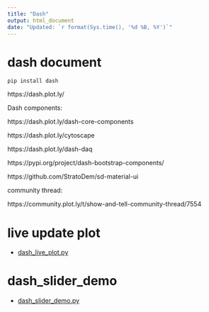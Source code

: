---
title: "Dash"
output: html_document
date: "Updated: `r format(Sys.time(), '%d %B, %Y')`"
---

# dash document


```
pip install dash
```

https://dash.plot.ly/ 

Dash components:

https://dash.plot.ly/dash-core-components

https://dash.plot.ly/cytoscape

https://dash.plot.ly/dash-daq

https://pypi.org/project/dash-bootstrap-components/

https://github.com/StratoDem/sd-material-ui

community thread:

https://community.plot.ly/t/show-and-tell-community-thread/7554

# live update plot

 * <a href="python_code/dash_live_plot.py">dash_live_plot.py</a>

# dash_slider_demo

 * <a href="python_code/dash_slider_demo.py">dash_slider_demo.py</a>
 
